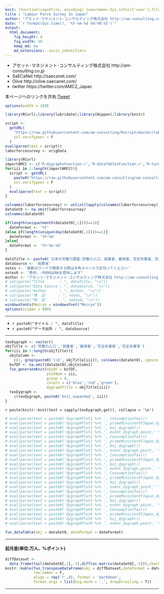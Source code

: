 ```yaml
---
knit: (function(inputFile, encoding) {username<-Sys.info()['user'];fileName<-'defaultPath.csv';pathToFile <-paste0('C:/Users/', username,'/Desktop/pathToCSV/');setwd(pathToFile);buf0<-read.csv(fileName,header = F,skip = 0,stringsAsFactor = F,check.names = F,fileEncoding = 'utf-8');timeStamp<-format(Sys.time(),'%Y%m%d%H%M%S');rmarkdown::render(inputFile, encoding = encoding, output_file = paste0('C:/Users/',username,buf0[2,1],'charts/','am-consulting.co.jp-LabourForceSurveyInJapan.html')) })
title : "Labour Force Survey In Japan"
author: "アセット･マネジメント･コンサルティング株式会社 http://am-consulting.co.jp"
date: "`r format(Sys.time(), '%Y-%m-%d %H:%M:%S')`"
output: 
  html_document:
    fig_height: 4
    fig_width: 10
    keep_md: no
    md_extensions: -ascii_identifiers 
---
```

<link href="http://knowledgevault.saecanet.com/components/rmarkdown-html.css" rel="stylesheet"> 
<style>.main-container {max-width: 1000px;} td.negative {color: red;}</style>
<script>
<!-- # Reference http://www.hanselman.com/blog/MakingNegativeNumbersTurnRedUsingCSSAndJavascript.aspx -->
function MakeNegative() {
  TDs = document.getElementsByTagName('td');
  for (var i=0; i<TDs.length; i++) {
    var temp = TDs[i];
    if (temp.firstChild.nodeValue.indexOf('-') == 0) temp.className = "negative";
  }
}
</script>

- アセット･マネジメント･コンサルティング株式会社 http://am-consulting.co.jp
- SaECaNet http://saecanet.com/
- Olive http://olive.saecanet.com/
- twitter https://twitter.com/AMC2_Japan

本ページへのリンクを共有:<a href="https://twitter.com/share" class="twitter-share-button" data-via="AMC2_Japan" data-size="large">Tweet</a> <script>!function(d,s,id){var js,fjs=d.getElementsByTagName(s)[0],p=/^http:/.test(d.location)?'http':'https';if(!d.getElementById(id)){js=d.createElement(s);js.id=id;js.src=p+'://platform.twitter.com/widgets.js';fjs.parentNode.insertBefore(js,fjs);}}(document, 'script', 'twitter-wjs');</script>

```r
options(width = 100)
```

```r
library(RCurl);library(lubridate);library(Nippon);library(knitr)
```

```r
script <-
  getURL(
    "https://raw.githubusercontent.com/am-consulting/Rscript/master/laborForceSurveyofJapan.r",
    ssl.verifypeer = F
  )
eval(parse(text = script))
laborforcesurvey <- origData
```

```r
library(RCurl)
importAMCC <- c('R-dygraphsFunction.r','R-dataTablesFunction.r','R-turningPoint.r','transposeDataFrame.r')
for(iii in 1:length(importAMCC)){
  script <- getURL(
    paste0("https://raw.githubusercontent.com/am-consulting/am-consulting.github.io/master/",importAMCC[iii]),
    ssl.verifypeer = F
  )
  eval(parse(text = script))
}
```

```r
colnames(laborforcesurvey) <- unlist(lapply(colnames(laborforcesurvey),zen2han))
dataSet0 <- na.omit(laborforcesurvey)
colnames(dataSet0)
```

```r
if(length(unique(month(dataSet0[,1])))==1){
  dateFormat <- '%Y'
}else if(length(unique(day(dataSet0[,1])))==1){
  dateFormat <- '%Y-%m'
}else{
  dateFormat <- '%Y-%m-%d'
}
```

```r
dataTitle <- paste0('日本の労働力調査:労働力人口、就業者、雇用者、完全失業者、完全失業率:季節調整値 - ', format(tail(dataSet0[,1],1), '%Y年%m月'))
dataSource <- '総務省'
notes <- '複数のワードで検索する際は半角スペースで区切ってください'
notes0 <- "表中、-9999はNAを意味します"
Author <- "アセット･マネジメント･コンサルティング株式会社 http://am-consulting.co.jp"
# cat(paste("Title       : ", dataTitle, "\n"))
# cat(paste("Data Source : ", dataSource, "\n"))
# cat(paste("Author      : ", Author, "\n"))
# cat(paste("特  記      : ", notes, "\n"))
# cat(paste("特  記      : ", notes0, "\n"))
windowsFonts(Meiryo = windowsFont("Meiryo"))
options(scipen = 999)
```

***

- `r paste0("タイトル : ", dataTitle)`
- `r paste0("データ出所 : ", dataSource)`

***

```r
texDygraph <- vector()
objTitle <- c('労働力人口','就業者','雇用者','完全失業者','完全失業率')
for(iii in 1:length(objTitle)){
  objColumn <- 
    c(1, grep(paste0('\\b', objTitle[iii]), colnames(dataSet0), ignore.case = T))
  bufDF <- na.omit(dataSet0[,objColumn])
  fun_generateKnit(objDF = bufDF, 
                   plotNum = iii, 
                   group = 0, 
                   colors = c('blue','red','green'), 
                   dygraphTitle = objTitle[iii])
  texDygraph <- 
    c(texDygraph, paste0('knit_expanded', iii))
}
```

`r paste(knitr::knit(text = sapply(texDygraph,get)), collapse = '\n')`

```r
# eval(parse(text = paste0('dygraphPlot1 %>% ', ConsumptionTax)))
# eval(parse(text = paste0('dygraphPlot1 %>% ', primeMinisterOfJapan_dygraph)))
# eval(parse(text = paste0('dygraphPlot1 %>% ', boj_dygraph)))
# eval(parse(text = paste0('dygraphPlot1 %>% ', event_dygraph_point,' %>%  ',event_dygraph_range)))
# eval(parse(text = paste0('dygraphPlot2 %>% ', ConsumptionTax)))
# eval(parse(text = paste0('dygraphPlot2 %>% ', primeMinisterOfJapan_dygraph)))
# eval(parse(text = paste0('dygraphPlot2 %>% ', boj_dygraph)))
# eval(parse(text = paste0('dygraphPlot2 %>% ', event_dygraph_point,' %>%  ',event_dygraph_range)))
# eval(parse(text = paste0('dygraphPlot3 %>% ', ConsumptionTax)))
# eval(parse(text = paste0('dygraphPlot3 %>% ', primeMinisterOfJapan_dygraph)))
# eval(parse(text = paste0('dygraphPlot3 %>% ', boj_dygraph)))
# eval(parse(text = paste0('dygraphPlot3 %>% ', event_dygraph_point,' %>%  ',event_dygraph_range)))
# eval(parse(text = paste0('dygraphPlot4 %>% ', ConsumptionTax)))
# eval(parse(text = paste0('dygraphPlot4 %>% ', primeMinisterOfJapan_dygraph)))
# eval(parse(text = paste0('dygraphPlot4 %>% ', boj_dygraph)))
# eval(parse(text = paste0('dygraphPlot4 %>% ', event_dygraph_point,' %>%  ',event_dygraph_range)))
# eval(parse(text = paste0('dygraphPlot5 %>% ', ConsumptionTax)))
# eval(parse(text = paste0('dygraphPlot5 %>% ', primeMinisterOfJapan_dygraph)))
# eval(parse(text = paste0('dygraphPlot5 %>% ', boj_dygraph)))
# eval(parse(text = paste0('dygraphPlot5 %>% ', event_dygraph_point,' %>%  ',event_dygraph_range)))
# eval(parse(text = paste0('dygraphPlot6 %>% ', ConsumptionTax)))
# eval(parse(text = paste0('dygraphPlot6 %>% ', primeMinisterOfJapan_dygraph)))
# eval(parse(text = paste0('dygraphPlot6 %>% ', boj_dygraph)))
# eval(parse(text = paste0('dygraphPlot6 %>% ', event_dygraph_point,' %>%  ',event_dygraph_range)))
```

```r
fun_dataTable(obj = dataSet0, dateFormat = dateFormat)
```

***
#### 前月差(単位:万人、%ポイント)

```r
diffDataset <- 
  data.frame(tail(dataSet0[,1],-1),diff(as.matrix(dataSet0[,-1])),check.names = F,stringsAsFactors = F)
knitr::kable(fun_transposeDataFrame(obj = diffDataset,dateFormat = dateFormat,tailN = 7), 
             row.names = F, 
             align = rep('r',8), format = 'markdown', 
             format.args = list(big.mark = ',', drop0trailing = T))
```

***
<script>MakeNegative();</script>
<script>
  (function(i,s,o,g,r,a,m){i['GoogleAnalyticsObject']=r;i[r]=i[r]||function(){
  (i[r].q=i[r].q||[]).push(arguments)},i[r].l=1*new Date();a=s.createElement(o),
  m=s.getElementsByTagName(o)[0];a.async=1;a.src=g;m.parentNode.insertBefore(a,m)
  })(window,document,'script','https://www.google-analytics.com/analytics.js','ga');

  ga('create', 'UA-3077339-5', 'auto');
  ga('send', 'pageview');

</script>
